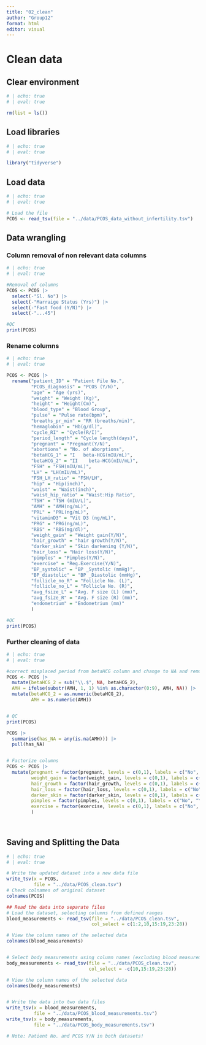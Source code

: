 ```yaml
---
title: "02_clean"
author: "Group12"
format: html
editor: visual
---
```


# Clean data

## Clear environment

```r
# | echo: true
# | eval: true

rm(list = ls())
```

## Load libraries

```r
# | echo: true
# | eval: true

library("tidyverse")
```

## Load data

```r
# | echo: true
# | eval: true

# Load the file
PCOS <- read_tsv(file = "../data/PCOS_data_without_infertility.tsv")

```

## Data wrangling

### Column removal of non relevant data columns

```r
# | echo: true
# | eval: true

#Removal of columns
PCOS <- PCOS |>
  select(-"Sl. No") |> 
  select(-"Marraige Status (Yrs)") |> 
  select(-"Fast food (Y/N)") |> 
  select(-"...45")

#QC
print(PCOS)
```

### Rename columns

```r
# | echo: true
# | eval: true

PCOS <- PCOS |> 
  rename("patient_ID" = "Patient File No.",
         "PCOS_diagnosis" = "PCOS (Y/N)",
         "age" = "Age (yrs)",
         "weight" = "Weight (Kg)",
         "height" = "Height(Cm)",
         "blood_type" = "Blood Group",
         "pulse" = "Pulse rate(bpm)",
         "breaths_pr_min" = "RR (breaths/min)",
         "hemaglobin" = "Hb(g/dl)",
         "cycle_RI" = "Cycle(R/I)",
         "period_length" = "Cycle length(days)",
         "pregnant" = "Pregnant(Y/N)",
         "abortions" = "No. of aborptions",
         "betaHCG_1" = "I   beta-HCG(mIU/mL)",
         "betaHCG_2" = "II    beta-HCG(mIU/mL)",
         "FSH" = "FSH(mIU/mL)",
         "LH" = "LH(mIU/mL)",
         "FSH_LH_ratio" = "FSH/LH",
         "hip" = "Hip(inch)",
         "waist" = "Waist(inch)",
         "waist_hip_ratio" = "Waist:Hip Ratio",
         "TSH" = "TSH (mIU/L)",
         "AMH" = "AMH(ng/mL)",
         "PRL" = "PRL(ng/mL)",
         "vitaminD3" = "Vit D3 (ng/mL)",
         "PRG" = "PRG(ng/mL)",
         "RBS" = "RBS(mg/dl)",
         "weight_gain" = "Weight gain(Y/N)",
         "hair_growth" = "hair growth(Y/N)",
         "darker_skin" = "Skin darkening (Y/N)",
         "hair_loss" = "Hair loss(Y/N)",
         "pimples" = "Pimples(Y/N)",
         "exercise" = "Reg.Exercise(Y/N)",
         "BP_systolic" = "BP _Systolic (mmHg)",
         "BP_diastolic" = "BP _Diastolic (mmHg)",
         "follicle_no_R" = "Follicle No. (L)",
         "follicle_no_L" = "Follicle No. (R)",
         "avg_fsize_L" = "Avg. F size (L) (mm)",
         "avg_fsize_R" = "Avg. F size (R) (mm)",
         "endometrium" = "Endometrium (mm)"
         ) 

#QC
print(PCOS)
```

### Further cleaning of data

```r
# | echo: true
# | eval: true

#correct misplaced period from betaHCG column and change to NA and remove misplaced character and replace with NA, additionally create the columns betaHCG_2 and AMH into dbl insted of chr:
PCOS <- PCOS |> 
  mutate(betaHCG_2 = sub("\\.$", NA, betaHCG_2),
  AMH = ifelse(substr(AMH, 1, 1) %in% as.character(0:9), AMH, NA)) |>  
  mutate(betaHCG_2 = as.numeric(betaHCG_2),
         AMH = as.numeric(AMH))


# QC
print(PCOS)

PCOS |> 
  summarise(has_NA = any(is.na(AMH))) |> 
  pull(has_NA)


# Factorize columns
PCOS <- PCOS |> 
  mutate(pregnant = factor(pregnant, levels = c(0,1), labels = c("No", "Yes")),
         weight_gain = factor(weight_gain, levels = c(0,1), labels = c("No", "Yes")),
         hair_growth = factor(hair_growth, levels = c(0,1), labels = c("No", "Yes")),
         hair_loss = factor(hair_loss, levels = c(0,1), labels = c("No", "Yes")),
         darker_skin = factor(darker_skin, levels = c(0,1), labels = c("No", "Yes")),
         pimples = factor(pimples, levels = c(0,1), labels = c("No", "Yes")),
         exercise = factor(exercise, levels = c(0,1), labels = c("No", "Yes")),
         )

 
```

## Saving and Splitting the Data

```r
# | echo: true
# | eval: true

# Write the updated dataset into a new data file
write_tsv(x = PCOS,
          file = "../data/PCOS_clean.tsv")
# Check colnames of original dataset
colnames(PCOS)

## Read the data into separate files
# Load the dataset, selecting columns from defined ranges 
blood_measurements <- read_tsv(file = "../data/PCOS_clean.tsv",
                               col_select = c(1:2,10,15:19,23:28))

# View the column names of the selected data
colnames(blood_measurements)


# Select body measurements using column names (excluding blood measurements)
body_measurements <- read_tsv(file = "../data/PCOS_clean.tsv",
                              col_select = -c(10,15:19,23:28))

# View the column names of the selected data
colnames(body_measurements)


# Write the data into two data files
write_tsv(x = blood_measurements,
          file = "../data/PCOS_blood_measurements.tsv")
write_tsv(x = body_measurements,
          file = "../data/PCOS_body_measurements.tsv")

# Note: Patient No. and PCOS Y/N in both datasets!
```
